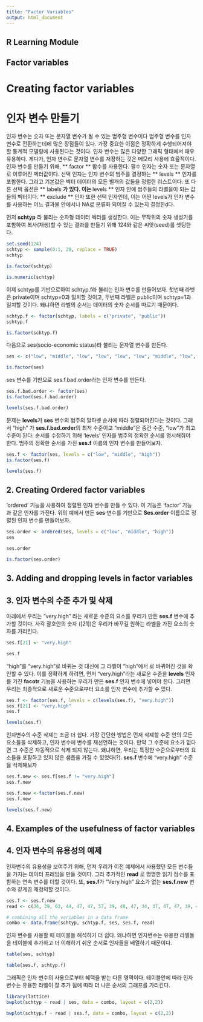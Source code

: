 ```yaml
---
title: "Factor Variables"
output: html_document
---
```


## R Learning Module
## Factor variables

# Creating factor variables
# 인자 변수 만들기
인자 변수는 숫자 또는 문자열 변수가 될 수 있는 범주형 변수이다
범주형 변수를 인자 변수로 전환하는데에 많은 장점들이 있다.
가장 중요한 이점은 정확하게 수행되어져야 할 통계적 모델링에 사용된다는 것이다.
인자 변수는 많은 다양한 그래픽 형태에서 매우 유용하다.
게다가, 인자 변수로 문자열 변수를 저장하는 것은 메모리 사용에 효율적이다.
인자 변수를 만들기 위해, ** factor ** 함수를 사용한다.
필수 인자는 숫자 또는 문자열로 이루어진 벡터값이다.
선택 인자는 인자 변수의 범주를 결정하는 ** levels ** 인자를 포함한다. 그리고 기본값은 벡터 데이터의 모든 별개의 값들을 정렬한 리스트이다.
또 다른 선택 옵션은 ** labels **가 있다. 이는 ** levels ** 인자 안에 범주들의 라벨을이 되는 값들의 벡터이다.
** exclude ** 인자 또한 선택 인자인데, 이는 어떤 levels가 인자 변수를 사용하는 어느 결과물 안에서나 NA로 분류화 되어질 수 있는지 결정한d다.

먼저 **schtyp** 라 불리는 숫자형 데이터 벡터를 생성한다.
이는 무작위의 숫자 생성기를 포함하여 복사(재생)할 수 있는 결과를 만들기 위해 124와 같은 씨앗(seed)를 셋팅한다.

```r
set.seed(124)
schtyp <- sample(0:1, 20, replace = TRUE)
schtyp
```

```r
is.factor(schtyp)
```

```r
is.numeric(schtyp)
```

이제 schtyp를 기반으로하여 schtyp.f라 불리는 인자 변수를 만들어보자.
첫번째 라벳은 private이며 schtyp=0과 일치할 것이고, 두번째 라벨은 public이며 schtyp=1과 일치할 것이다. 왜냐하면 라벨의 순서는 데이터의 숫자 순서를 따르기 때문이다.

```r
schtyp.f <- factor(schtyp, labels = c("private", "public"))
schtyp.f
```

```r
is.factor(schtyp.f)
```

다음으로 ses(socio-economic status)라 불리는 문자열 변수를 만든다.

```r
ses <- c("low", "middle", "low", "low", "low", "low", "middle", "low", "middle", "middle", "middle", "middle", "middle", "high", "high", "low", "middle", "middle", "low", "high")

is.factor(ses)

```

ses 변수를 기반으로 ses.f.bad.order라는 인자 변수를 만든다.

```r
ses.f.bad.order <- factor(ses)
is.factor(ses.f.bad.order)
```

```r
levels(ses.f.bad.order)
```

문제는 **levels**가 **ses** 변수의 범주의 알파벳 순서에 따라 정렬되어진다는 것이다. 그래서 "high" 가 **ses.f.bad.order**의 최저 수준이고 "middle"은 중간 수준, "low"가 최고 수준이 된다. 순서를 수정하기 위해 'levels' 인자를 범주의 정확한 순서를 명시해줘야 한다. 범주의 정확한 순서를 가진 **ses.f** 이름의 인자 변수를 만들어보자.

```r
ses.f <- factor(ses, levels = c("low", "middle", "high"))
is.factor(ses.f)
```

```r
levels(ses.f)
```

## 2. Creating Ordered factor variables
'ordered' 기능을 사용하여 정렬된 인자 변수를 만들 수 있다.
이 기능은 'factor' 기능과 같은 인자를 가진다.
위의 예에서 만든 **ses** 변수를 기반으로 **Ses.order** 이름으로 정렬된 인자 변수를 만들어보자.

```r
ses.order <- ordered(ses, levels = c("low", "middle", "high"))
ses
```

```r
ses.order
```

```r
is.factor(ses.order)
```

## 3. Adding and dropping levels in factor variables
## 3. 인자 변수의 수준 추가 및 삭제
아래에서 우리는 "very.high" 라는 새로운 수준의 요소를 우리가 만든 **ses.f** 변수에 추가할 것이다.
사각 괄호안의 숫자 ([21])은 우리가 바꾸길 원하는 라벨을 가진 요소의 숫자를 가리킨다.

```r
ses.f[21] <- "very.high"
```

```r
ses.f
```

"high"를 "very.high"로 바뀌는 것 대신에 그 라벨이 "high"에서 <NA>로 바뀌어진 것을 확인할 수 있다.
이를 정확하게 하려면, 먼저 "very.high"라는 새로운 수준을 **levels** 인자를 가진 **facotr** 기능을 사용하는 우리가 만든 **ses.f** 인자 변수에 넣어야 한다.
그러면 우리는 최종적으로 새로운 수준으로부터 요소를 인자 변수에 추가할 수 있다.

```r
ses.f <- factor(ses.f, levels = c(levels(ses.f), "very.high"))
ses.f[21] <- "very.high"
ses.f
```
```r
levels(ses.f)
```

인자변수의 수준 삭제는 조금 더 쉽다. 가장 간단한 방법은 먼저 삭제할 수준 안의 모든 요소들을 삭제하고, 인자 변수에 변수를 재선언하는 것이다.
만약 그 수준에 요소가 없다면 그 수준은 자동적으로 삭제 되지 않는다. 왜냐하면, 우리는 특정한 수준으로부터의 요소들을 포함하고 있지 않은 샘플을 가질 수 있었다(?).
**ses.f** 변수에 "very.high" 수준을 삭제해보자

```r
ses.f.new <- ses.f[ses.f != "very.high"]
ses.f.new
```
```r
ses.f.new <-factor(ses.f.new)
ses.f.new
```
```r
levels(ses.f.new)
```

## 4. Examples of the usefulness of factor variables
## 4. 인자 변수의 유용성의 예제

인자변수의 유용성을 보여주기 위해, 먼저 우리가 이전 예제에서 사용했던 모든 변수들을 가지는 데이터 프레임을 만들 것이다.
그리 추가적인 **read** 로 명명한 읽기 점수를 포함하는 연속 변수를 더할 것이다.
또, **ses.f**가 "Very.high" 요소가 없는 **ses.f.new** 변수와 같게끔 재정의할 것이다.
```r
ses.f <- ses.f.new
read <- c(34, 39, 63, 44, 47, 47, 57, 39, 48, 47, 34, 37, 47, 47, 39, 47, 47, 50, 28, 60)

# combining all the variables in a data frame
combo <- data.frame(schtyp, schtyp.f, ses, ses.f, read)
```
인자 변수를 사용할 때 테이블들 해석하기 더 쉽다.
왜냐하면 인자변수는 유용한 라벨들을 테이블에 추가하고 더 이해하기 쉬운 순서로 인자들을 배열하기 때문이다.

```r
table(ses, schtyp)
```
```r
table(ses.f, schtyp.f)
```
그래픽은 인자 변수의 사용으로부터 혜택을 받는 다른 영역이다.
테이블안에 따라 인자 변수는 유용한 라벨이 잘 추가 됨에 따라 더 나은 순서의 그래프를 가리킨다.
```r
library(lattice)
bwplot(schtyp ~ read | ses, data = combo, layout = c(2,2))
```
```r
bwplot(schtyp.f ~ read | ses.f, data = combo, layout = c(2,2))
```

